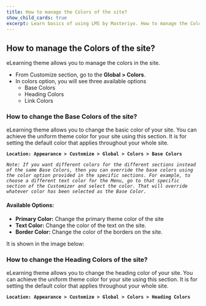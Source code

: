 ---
title: How to manage the Colors of the site? 
show_child_cards: true
excerpt: Learn basics of using LMS by Masteriyo. How to manage the Colors of the site.
---

## How to manage the Colors of the site? 

eLearning theme allows you to manage the colors in the site.  

- From Customize section, go to the **Global > Colors**.
- In colors option, you will see three available options
  - Base Colors
  - Heading Colors
  - Link Colors

### How to change the Base Colors of the site? 

eLearning theme allows you to change the basic color of your site. You can achieve the uniform theme color for your site using this section. It is for setting the default color that applies throughout your whole site. 

**```Location: Appearance > Customize > Global > Colors > Base Colors ```**

*```Note: If you want different colors for the different sections instead of the same Base Colors, then you can override the base colors using the color option provided in the specific sections. For example, to choose a different text color for the Menu, go to that specific section of the Customizer and select the color. That will override whatever color has been selected as the Base Color.```*

#### Available Options:

- **Primary Color:** Change the primary theme color of the site
- **Text Color:** Change the color of the text on the site. 
- **Border Color:** Change the color of the borders on the site. 

It is shown in the image below: 

### How to change the Heading Colors of the site? 

eLearning theme allows you to change the heading color of your site. You can achieve the uniform theme color for your site using this section. It is for setting the default color that applies throughout your whole site. 

**```Location: Appearance > Customize > Global > Colors > Heading Colors ```**


 
